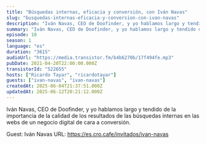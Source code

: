 ```yaml
---
title: "Búsquedas internas, eficacia y conversión, con Iván Navas"
slug: "busquedas-internas-eficacia-y-conversion-con-ivan-navas"
description: "Iván Navas, CEO de Doofinder, y yo hablamos largo y tendido de la importancia de la calidad de los resultados de las búsquedas internas en las webs de un negocio digital de cara a conversión.\n\n\n\n\nGuest: Iván Navas\nURL: https://es.cro.cafe/invitados/ivan-navas\n"
summary: "Iván Navas, CEO de Doofinder, y yo hablamos largo y tendido de la importancia de la calidad de los resultados de las búsquedas internas en las webs de un negocio digital de cara a conversión."
episode: 10
season: 1
language: "es"
duration: "3615"
audioUrl: "https://media.transistor.fm/b4b6270b/17f494fe.mp3"
pubDate: 2021-04-20T22:00:00.000Z
transistorId: "522655"
hosts: ["Ricardo Tayar", "ricardotayar"]
guests: ["ivan-navas", "ivan-navas"]
createdAt: 2025-06-04T21:37:51.000Z
updatedAt: 2025-06-12T20:21:12.000Z
---
```


Iván Navas, CEO de Doofinder, y yo hablamos largo y tendido de la importancia de la calidad de los resultados de las búsquedas internas en las webs de un negocio digital de cara a conversión.




Guest: Iván Navas
URL: https://es.cro.cafe/invitados/ivan-navas


